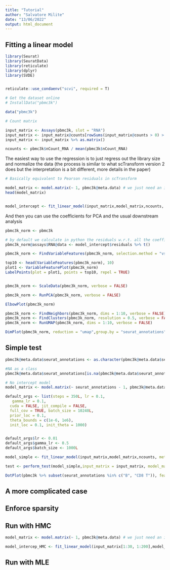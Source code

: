 ```yaml
---
title: "Tutorial"
author: "Salvatore Milite"
date: "13/06/2022"
output: html_document
---
```


## Fitting a linear model


```r
library(Seurat)
library(SeuratData)
library(reticulate)
library(dplyr)
library(SVDE)


reticulate::use_condaenv("scvi", required = T)

# Get the dataset online
# InstallData("pbmc3k")

data("pbmc3k")

# Count matrix

input_matrix <- Assays(pbmc3k, slot = "RNA")
input_matrix <- input_matrix@counts[rowSums(input_matrix@counts > 0) > 10,]
input_matrix <- input_matrix %>% as.matrix()

ncounts <- pbmc3k$nCount_RNA / mean(pbmc3k$nCount_RNA)
```
The easiest way to use the regression is to just regress out the library size and normalize the data (the process is similar to what scTransform version 2 does but the interpretation is a bit different, more details in the paper)

```r
# Basically equivalent to Pearson residuals in scTransform

model_matrix <- model.matrix(~ 1, pbmc3k@meta.data) # we just need an intercept 
head(model_matrix)


model_intercept <- fit_linear_model(input_matrix,model_matrix,ncounts, method_specific_args = list(batch_size = 1000L))

```

And then you can use the coefficients for PCA and the usual downstream analysis

```r
pbmc3k_norm <- pbmc3k

# by default we calculate in python the residuals w.r.t. all the coefficients
pbmc3k_norm@assays$RNA@data <- model_intercept$residuals %>% t()

pbmc3k_norm <- FindVariableFeatures(pbmc3k_norm, selection.method = "vst", nfeatures = 2000, verbose = FALSE)

top10 <- head(VariableFeatures(pbmc3k_norm), 10)
plot1 <- VariableFeaturePlot(pbmc3k_norm)
LabelPoints(plot = plot1, points = top10, repel = TRUE)


pbmc3k_norm <- ScaleData(pbmc3k_norm, verbose = FALSE)

pbmc3k_norm <- RunPCA(pbmc3k_norm, verbose = FALSE)

ElbowPlot(pbmc3k_norm)

pbmc3k_norm <- FindNeighbors(pbmc3k_norm, dims = 1:10, verbose = FALSE)
pbmc3k_norm <- FindClusters(pbmc3k_norm, resolution = 0.5, verbose = FALSE)
pbmc3k_norm <- RunUMAP(pbmc3k_norm, dims = 1:10, verbose = FALSE)

DimPlot(pbmc3k_norm, reduction = "umap",group.by = "seurat_annotations")


```

## Simple test


```r
pbmc3k@meta.data$seurat_annotations <- as.character(pbmc3k@meta.data$seurat_annotations) 

#NA as a class
pbmc3k@meta.data$seurat_annotations[is.na(pbmc3k@meta.data$seurat_annotations)] <- "Null"

# No intercept model
model_matrix <- model.matrix(~ seurat_annotations - 1, pbmc3k@meta.data) # we just need an intercept 

default_args <- list(steps = 350L, lr = 0.1,
   gamma_lr = 0.1,
  cuda = FALSE, jit_compile = FALSE,
  full_cov = TRUE, batch_size = 10240L, 
  prior_loc = 0.1, 
  theta_bounds = c(1e-6, 1e6),
  init_loc = 0.1, init_theta = 1000)


default_args$lr <- 0.01
default_args$gamma_lr <- 0.5
default_args$batch_size <- 1000L

model_simple <- fit_linear_model(input_matrix,model_matrix,ncounts, method_specific_args =default_args)

test <- perform_test(model_simple,input_matrix = input_matrix, model_matrix = model_matrix, group1 = "B", group2 = "CD8")

DotPlot(pbmc3k %>% subset(seurat_annotations %in% c("B", "CD8 T")), features = test$gene[1:10], group.by = "seurat_annotations") + Seurat::RotatedAxis()

```


## A more complicated case


## Enforce sparsity


## Run with HMC 

```r
model_matrix <- model.matrix(~ 1, pbmc3k@meta.data) # we just need an intercept 

model_intercep_HMC <- fit_linear_model(input_matrix[1:30, 1:200],model_matrix[1:200,,drop = F],ncounts[1:30],  inference_method = "HMC")


```


## Run with MLE 


